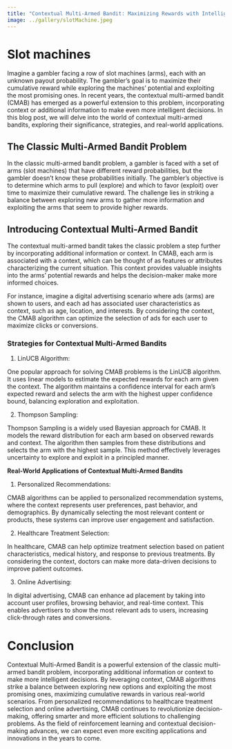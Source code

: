 ```yaml
---
title: "Contextual Multi-Armed Bandit: Maximizing Rewards with Intelligent Decision-Making"
image: ../gallery/slotMachine.jpeg
---
```


# Slot machines

Imagine a gambler facing a row of slot machines (arms), each with an unknown payout probability. The gambler's goal is to maximize their cumulative reward while exploring the machines' potential and exploiting the most promising ones. In recent years, the contextual multi-armed bandit (CMAB) has emerged as a powerful extension to this problem, incorporating context or additional information to make even more intelligent decisions. In this blog post, we will delve into the world of contextual multi-armed bandits, exploring their significance, strategies, and real-world applications.

## The Classic Multi-Armed Bandit Problem

In the classic multi-armed bandit problem, a gambler is faced with a set of arms (slot machines) that have different reward probabilities, but the gambler doesn't know these probabilities initially. The gambler's objective is to determine which arms to pull (explore) and which to favor (exploit) over time to maximize their cumulative reward. The challenge lies in striking a balance between exploring new arms to gather more information and exploiting the arms that seem to provide higher rewards.

## Introducing Contextual Multi-Armed Bandit

The contextual multi-armed bandit takes the classic problem a step further by incorporating additional information or context. In CMAB, each arm is associated with a context, which can be thought of as features or attributes characterizing the current situation. This context provides valuable insights into the arms' potential rewards and helps the decision-maker make more informed choices.

For instance, imagine a digital advertising scenario where ads (arms) are shown to users, and each ad has associated user characteristics as context, such as age, location, and interests. By considering the context, the CMAB algorithm can optimize the selection of ads for each user to maximize clicks or conversions.

### Strategies for Contextual Multi-Armed Bandits

1.  LinUCB Algorithm:

One popular approach for solving CMAB problems is the LinUCB algorithm. It uses linear models to estimate the expected rewards for each arm given the context. The algorithm maintains a confidence interval for each arm's expected reward and selects the arm with the highest upper confidence bound, balancing exploration and exploitation.

2.  Thompson Sampling:

Thompson Sampling is a widely used Bayesian approach for CMAB. It models the reward distribution for each arm based on observed rewards and context. The algorithm then samples from these distributions and selects the arm with the highest sample. This method effectively leverages uncertainty to explore and exploit in a principled manner.

**Real-World Applications of Contextual Multi-Armed Bandits**

1.  Personalized Recommendations:

CMAB algorithms can be applied to personalized recommendation systems, where the context represents user preferences, past behavior, and demographics. By dynamically selecting the most relevant content or products, these systems can improve user engagement and satisfaction.

2.  Healthcare Treatment Selection:

In healthcare, CMAB can help optimize treatment selection based on patient characteristics, medical history, and response to previous treatments. By considering the context, doctors can make more data-driven decisions to improve patient outcomes.

3.  Online Advertising:

In digital advertising, CMAB can enhance ad placement by taking into account user profiles, browsing behavior, and real-time context. This enables advertisers to show the most relevant ads to users, increasing click-through rates and conversions.

# Conclusion

Contextual Multi-Armed Bandit is a powerful extension of the classic multi-armed bandit problem, incorporating additional information or context to make more intelligent decisions. By leveraging context, CMAB algorithms strike a balance between exploring new options and exploiting the most promising ones, maximizing cumulative rewards in various real-world scenarios. From personalized recommendations to healthcare treatment selection and online advertising, CMAB continues to revolutionize decision-making, offering smarter and more efficient solutions to challenging problems. As the field of reinforcement learning and contextual decision-making advances, we can expect even more exciting applications and innovations in the years to come.
